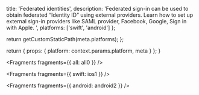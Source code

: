 
  title: 'Federated identities',
  description:
    'Federated sign-in can be used to obtain federated “Identity ID” using external providers. Learn how to set up external sign-in providers like SAML provider, Facebook, Google, Sign in with Apple. ',
  platforms: ['swift', 'android']
};

  return getCustomStaticPath(meta.platforms);
};

  return {
    props: {
      platform: context.params.platform,
      meta
    }
  };
}


<Fragments fragments={{ all: all0 }} />


<Fragments fragments={{ swift: ios1 }} />


<Fragments fragments={{ android: android2 }} />

